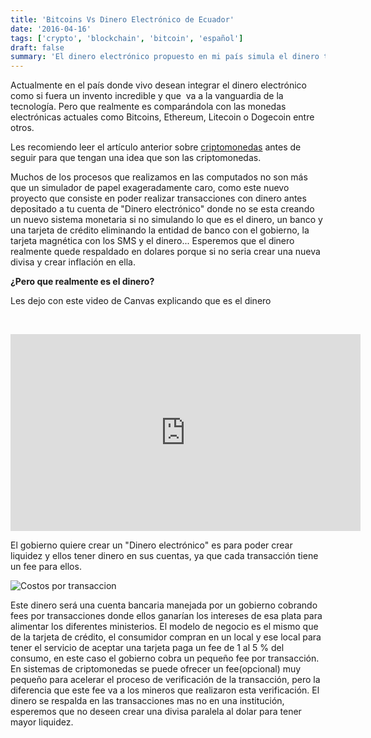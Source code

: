 ```yaml
---
title: 'Bitcoins Vs Dinero Electrónico de Ecuador'
date: '2016-04-16'
tags: ['crypto', 'blockchain', 'bitcoin', 'español']
draft: false
summary: 'El dinero electrónico propuesto en mi país simula el dinero tradicional y cobra tarifas de transacción, pero podría acabar siendo una divisa paralela al dólar, afectando la economía.'
---
```


Actualmente en el país donde vivo desean integrar el dinero electrónico como si fuera un invento incredible y que  va a la vanguardia de la tecnología. Pero que realmente es comparándola con las monedas electrónicas actuales como Bitcoins, Ethereum, Litecoin o Dogecoin entre otros.

Les recomiendo leer el artículo anterior sobre <a href="https://wgcv.me/2016/04/11/que-son-criptomonedas/">criptomonedas</a> antes de seguir para que tengan una idea que son las criptomonedas.

Muchos de los procesos que realizamos en las computados no son más que un simulador de papel exageradamente caro, como este nuevo proyecto que consiste en poder realizar transacciones con dinero antes depositado a tu cuenta de "Dinero electrónico" donde no se esta creando un nuevo sistema monetaria si no simulando lo que es el dinero, un banco y una tarjeta de crédito eliminando la entidad de banco con el gobierno, la tarjeta magnética con los SMS y el dinero... Esperemos que el dinero realmente quede respaldado en dolares porque si no seria crear una nueva divisa y crear inflación en ella.

<strong>¿Pero que realmente es el dinero?</strong>

Les dejo con este video de Canvas explicando que es el dinero

<strong> </strong>
<iframe
  width="560"
  height="315"
  src="https://www.youtube.com/embed/T38Gl_zYYQU?si=m37cvVhqul6_u3Ga"
  title="YouTube video player"
  frameborder="0"
  allow="accelerometer; autoplay; clipboard-write; encrypted-media; gyroscope; picture-in-picture; web-share"
  referrerpolicy="strict-origin-when-cross-origin"
  allowfullscreen
></iframe>

El gobierno quiere crear un "Dinero electrónico" es para poder crear liquidez y ellos tener dinero en sus cuentas, ya que cada transacción tiene un fee para ellos.

![Costos por transaccion](/static/images/content/2023/bitcoins-vs-dinero-electronico-de-ecuador_1.jpg)

Este dinero será una cuenta bancaria manejada por un gobierno cobrando fees por transacciones donde ellos ganarían los intereses de esa plata para alimentar los diferentes ministerios. El modelo de negocio es el mismo que de la tarjeta de crédito, el consumidor compran en un local y ese local para tener el servicio de aceptar una tarjeta paga un fee de 1 al 5 % del consumo, en este caso el gobierno cobra un pequeño fee por transacción. En sistemas de criptomonedas se puede ofrecer un fee(opcional) muy pequeño para acelerar el proceso de verificación de la transacción, pero la diferencia que este fee va a los mineros que realizaron esta verificación. El dinero se respalda en las transacciones mas no en una institución, esperemos que no deseen crear una divisa paralela al dolar para tener mayor liquidez.

&nbsp;
